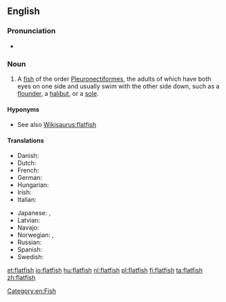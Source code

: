 {{wikipedia}}
==English==

===Pronunciation===
* {{audio|en-us-flatfish.ogg|Audio (US)}}

===Noun===
{{en-noun|flatfish|flatfishes}}

# A [[fish]] of the order [[Pleuronectiformes]], the adults of which have both eyes on one side and usually swim with the other side down, such as a [[flounder]], a [[halibut]], or a [[sole]].

====Hyponyms====
* See also [[Wikisaurus:flatfish]]

====Translations====
{{trans-top|fish}}
* Danish: {{t|da|fladfisk|c}}
* Dutch: {{t+|nl|platvis|m}}
* French: {{t+|fr|poisson plat|m}}
* German: {{t+|de|Plattfisch|m}}
* Hungarian: {{t+|hu|lepényhal}}
* Irish: {{t|ga|leadhbóg|f}}
* Italian: {{t+|it|rombo|m}}
{{trans-mid}}
* Japanese: {{t+|ja|鰈|tr=karei}}, {{t+|ja|カレイ|tr=karei}}
* Latvian: {{t+|lv|plekste|f}}
* Navajo: {{t|nv|łóóʼtʼą́hí}}
* Norwegian: {{t|no|flatfisk|m}}, {{t|no|flyndrefisk|m}}
* Russian: {{t|ru|пло́ская ры́ба|f|sc=Cyrl}}
* Spanish: {{t|es|pez plano|m}}
* Swedish: {{t|sv|plattfisk}}
{{trans-bottom}}

[[Category:en:Fish]]

[[et:flatfish]]
[[io:flatfish]]
[[hu:flatfish]]
[[nl:flatfish]]
[[pl:flatfish]]
[[fi:flatfish]]
[[ta:flatfish]]
[[zh:flatfish]]